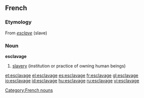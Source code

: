 ==French==

===Etymology===
From ''[[esclave]]'' (slave)

===Noun===
'''esclavage''' {{m}} {{uncountable}}

# [[slavery]] (institution or practice of owning human beings)

[[Category:French nouns]]

[[et:esclavage]]
[[el:esclavage]]
[[es:esclavage]]
[[fr:esclavage]]
[[gl:esclavage]]
[[io:esclavage]]
[[id:esclavage]]
[[hu:esclavage]]
[[ru:esclavage]]
[[vi:esclavage]]